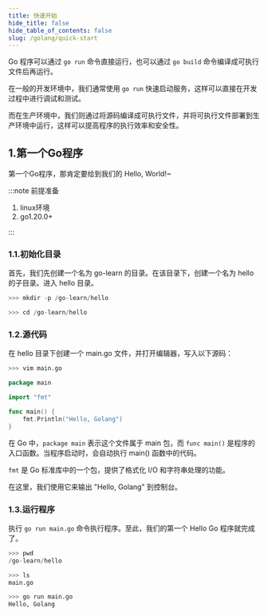 ```yaml
---
title: 快速开始
hide_title: false
hide_table_of_contents: false
slug: /golang/quick-start
---
```


Go 程序可以通过 `go run` 命令直接运行，也可以通过 `go build` 命令编译成可执行文件后再运行。

在一般的开发环境中，我们通常使用 `go run` 快速启动服务，这样可以直接在开发过程中进行调试和测试。

而在生产环境中，我们则通过将源码编译成可执行文件，并将可执行文件部署到生产环境中运行，这样可以提高程序的执行效率和安全性。

## 1.第一个Go程序

第一个Go程序，那肯定要给到我们的 Hello, World!~

:::note 前提准备

1. linux环境
2. go1.20.0+

:::

### 1.1.初始化目录

首先，我们先创建一个名为 go-learn 的目录。在该目录下，创建一个名为 hello 的子目录。进入 hello 目录。

```python
>>> mkdir -p /go-learn/hello

>>> cd /go-learn/hello
```

### 1.2.源代码

在 hello 目录下创建一个 main.go 文件，并打开编辑器，写入以下源码：

```python
>>> vim main.go
```

```go title="/go-learn/hello/main.go" showLineNumbers
package main

import "fmt"

func main() {
	fmt.Println("Hello, Golang")
}
```

在 Go 中，`package main` 表示这个文件属于 main 包，而 `func main()` 是程序的入口函数。当程序启动时，会自动执行 main() 函数中的代码。

`fmt` 是 Go 标准库中的一个包，提供了格式化 I/O 和字符串处理的功能。

在这里，我们使用它来输出 "Hello, Golang" 到控制台。


### 1.3.运行程序

执行 `go run main.go` 命令执行程序。至此，我们的第一个 Hello Go 程序就完成了。

```python
>>> pwd
/go-learn/hello

>>> ls
main.go

>>> go run main.go
Hello, Golang
```
